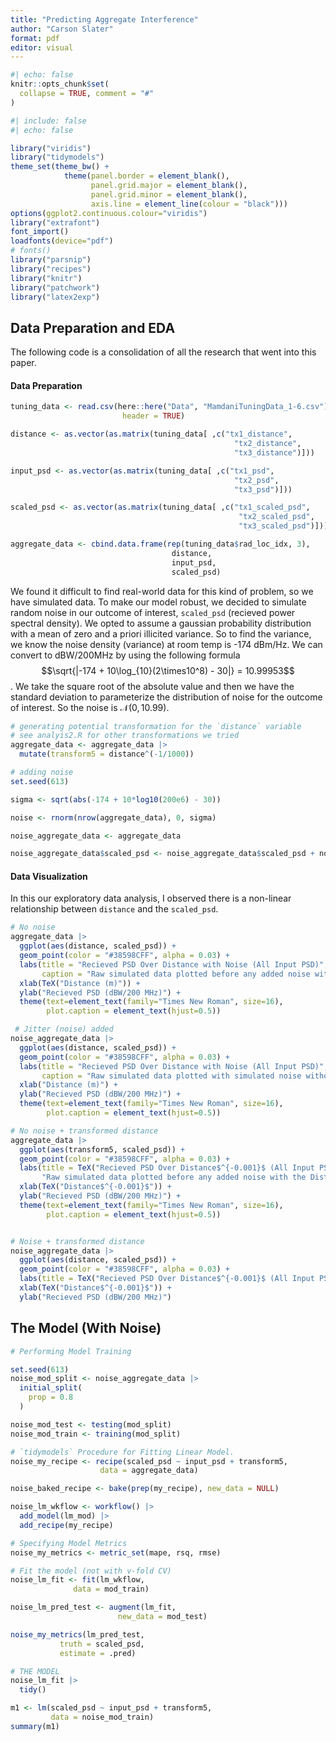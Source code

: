 ```yaml
---
title: "Predicting Aggregate Interference"
author: "Carson Slater"
format: pdf
editor: visual
---
```


```r
#| echo: false
knitr::opts_chunk$set(
  collapse = TRUE, comment = "#"
)
```

```r
#| include: false
#| echo: false

library("viridis")
library("tidymodels") 
theme_set(theme_bw() + 
            theme(panel.border = element_blank(), 
                  panel.grid.major = element_blank(),
                  panel.grid.minor = element_blank(), 
                  axis.line = element_line(colour = "black")))
options(ggplot2.continuous.colour="viridis")
library("extrafont")
font_import()
loadfonts(device="pdf")
# fonts()
library("parsnip")
library("recipes")
library("knitr")
library("patchwork")
library("latex2exp")
```

## Data Preparation and EDA

The following code is a consolidation of all the research that went into this paper.

#### Data Preparation

```r
tuning_data <- read.csv(here::here("Data", "MamdaniTuningData_1-6.csv"),
                         header = TRUE)

distance <- as.vector(as.matrix(tuning_data[ ,c("tx1_distance",
                                                  "tx2_distance",
                                                  "tx3_distance")]))

input_psd <- as.vector(as.matrix(tuning_data[ ,c("tx1_psd",
                                                  "tx2_psd",
                                                  "tx3_psd")]))

scaled_psd <- as.vector(as.matrix(tuning_data[ ,c("tx1_scaled_psd",
                                                   "tx2_scaled_psd",
                                                   "tx3_scaled_psd")]))

aggregate_data <- cbind.data.frame(rep(tuning_data$rad_loc_idx, 3),
                                    distance,
                                    input_psd,
                                    scaled_psd)
```

We found it difficult to find real-world data for this kind of problem, so we have simulated data. To make our model robust, we decided to simulate random noise in our outcome of interest, `scaled_psd` (recieved power spectral density). We opted to assume a gaussian probability distribution with a mean of zero and a priori illicited variance. So to find the variance, we know the noise density (variance) at room temp is -174 dBm/Hz. We can convert to dBW/200MHz by using the following formula $$\sqrt{|-174 + 10\log_{10}(2\times10^8) - 30|} = 10.99953$$. We take the square root of the absolute value and then we have the standard deviation to parameterize the distribution of noise for the outcome of interest. So the noise is $\mathcal{N}(0, 10.99)$.

```r
# generating potential transformation for the `distance` variable
# see analyis2.R for other transformations we tried
aggregate_data <- aggregate_data |> 
  mutate(transform5 = distance^(-1/1000))

# adding noise
set.seed(613)

sigma <- sqrt(abs(-174 + 10*log10(200e6) - 30))

noise <- rnorm(nrow(aggregate_data), 0, sigma)

noise_aggregate_data <- aggregate_data

noise_aggregate_data$scaled_psd <- noise_aggregate_data$scaled_psd + noise
```

#### Data Visualization

In this our exploratory data analysis, I observed there is a non-linear relationship between `distance` and the `scaled_psd`.

```r
# No noise
aggregate_data |> 
  ggplot(aes(distance, scaled_psd)) +
  geom_point(color = "#38598CFF", alpha = 0.03) +
  labs(title = "Recieved PSD Over Distance with Noise (All Input PSD)",
       caption = "Raw simulated data plotted before any added noise without the distance variable transformed.") +
  xlab(TeX("Distance (m)")) +
  ylab("Recieved PSD (dBW/200 MHz)") +
  theme(text=element_text(family="Times New Roman", size=16),
        plot.caption = element_text(hjust=0.5))

 # Jitter (noise) added
noise_aggregate_data |> 
  ggplot(aes(distance, scaled_psd)) +
  geom_point(color = "#38598CFF", alpha = 0.03) +
  labs(title = "Recieved PSD Over Distance with Noise (All Input PSD)",
       caption = "Raw simulated data plotted with simulated noise without the distance variable transformed.") +
  xlab("Distance (m)") +
  ylab("Recieved PSD (dBW/200 MHz)") +
  theme(text=element_text(family="Times New Roman", size=16),
        plot.caption = element_text(hjust=0.5))

# No noise + transformed distance
aggregate_data |> 
  ggplot(aes(transform5, scaled_psd)) +
  geom_point(color = "#38598CFF", alpha = 0.03) +
  labs(title = TeX("Recieved PSD Over Distance$^{-0.001}$ (All Input PSD)"),
       "Raw simulated data plotted before any added noise with the Distance variable transformed (see axis).") +
  xlab(TeX("Distance$^{-0.001}$")) +
  ylab("Recieved PSD (dBW/200 MHz)") +
  theme(text=element_text(family="Times New Roman", size=16),
        plot.caption = element_text(hjust=0.5))


# Noise + transformed distance
noise_aggregate_data |> 
  ggplot(aes(distance, scaled_psd)) +
  geom_point(color = "#38598CFF", alpha = 0.03) +
  labs(title = TeX("Recieved PSD Over Distance$^{-0.001}$ (All Input PSD)")) +
  xlab(TeX("Distance$^{-0.001}$")) +
  ylab("Recieved PSD (dBW/200 MHz)")


```

## The Model (With Noise)
```r
# Performing Model Training

set.seed(613)
noise_mod_split <- noise_aggregate_data |> 
  initial_split(
    prop = 0.8
  )

noise_mod_test <- testing(mod_split)
noise_mod_train <- training(mod_split)

# `tidymodels` Procedure for Fitting Linear Model.
noise_my_recipe <- recipe(scaled_psd ~ input_psd + transform5, 
                    data = aggregate_data)

noise_baked_recipe <- bake(prep(my_recipe), new_data = NULL)

noise_lm_wkflow <- workflow() |> 
  add_model(lm_mod) |> 
  add_recipe(my_recipe)

# Specifying Model Metrics
noise_my_metrics <- metric_set(mape, rsq, rmse)

# Fit the model (not with v-fold CV)
noise_lm_fit <- fit(lm_wkflow, 
              data = mod_train)

noise_lm_pred_test <- augment(lm_fit, 
                        new_data = mod_test)

noise_my_metrics(lm_pred_test, 
           truth = scaled_psd, 
           estimate = .pred)

# THE MODEL
noise_lm_fit |> 
  tidy()

m1 <- lm(scaled_psd ~ input_psd + transform5, 
         data = noise_mod_train)
summary(m1)
```

